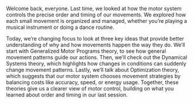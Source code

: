 Welcome back, everyone. Last time, we looked at how the motor system controls the precise order and timing of our movements. We explored how each small movement is organized and managed, whether you’re playing a musical instrument or doing a dance routine.

Today, we’re changing focus to look at three key ideas that provide better understanding of why and how movements happen the way they do. We’ll start with Generalized Motor Programs theory, to see how general movement patterns guide our actions. Then, we’ll check out the Dynamical Systems theory, which highlights how changes in conditions can suddenly change movement patterns. Lastly, we’ll talk about Optimization theory, which suggests that our motor system chooses movement strategies by balancing costs like accuracy, speed, or energy usage. Together, these theories give us a clearer view of motor control, building on what you learned about order and timing in our last session.